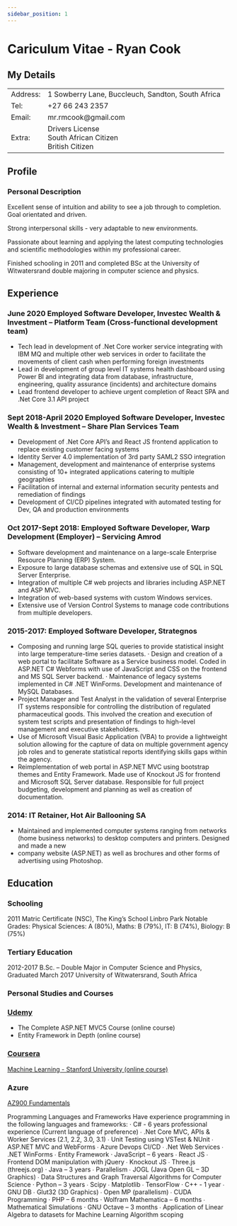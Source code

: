 ```yaml
---
sidebar_position: 1
---
```


# Cariculum Vitae - Ryan Cook

## My Details

<table>
  <tr>
    <td>Address:</td>
    <td>1 Sowberry Lane, Buccleuch, Sandton, South Africa</td>
  </tr>
  <tr>
    <td>Tel:</td>
    <td>+27 66 243 2357</td>
  </tr>
  <tr>
    <td>Email:</td>
    <td>mr.rmcook@gmail.com</td>
  </tr>
  <tr>
    <td>Extra:</td>
    <td>
      Drivers License
      <br />
      South African Citizen
      <br />
      British Citizen
    </td>
  </tr>
</table>

## Profile

### Personal Description

Excellent sense of intuition and ability to see a job through to completion.
Goal orientated and driven.

Strong interpersonal skills - very adaptable to new environments.

Passionate about learning and applying the latest computing technologies and scientific
methodologies within my professional career.

Finished schooling in 2011 and completed BSc at the University of Witwatersrand
double majoring in computer science and physics.

## Experience

### June 2020 Employed Software Developer, Investec Wealth & Investment – Platform Team (Cross-functional development team)

<ul>
  <li>
    Tech lead in development of .Net Core worker service integrating with IBM MQ
    and multiple other web services in order to facilitate the movements of
    client cash when performing foreign investments
  </li>
  <li>
    Lead in development of group level IT systems health dashboard using Power
    BI and integrating data from database, infrastructure, engineering, quality
    assurance (incidents) and architecture domains
  </li>
  <li>
    Lead frontend developer to achieve urgent completion of React SPA and .Net
    Core 3.1 API project
  </li>
</ul>

### Sept 2018-April 2020 Employed Software Developer, Investec Wealth & Investment – Share Plan Services Team

<ul>
  <li>
    Development of .Net Core API’s and React JS frontend application to replace
    existing customer facing systems
  </li>
  <li>Identity Server 4.0 implementation of 3rd party SAML2 SSO integration</li>
  <li>
    Management, development and maintenance of enterprise systems consisting of
    10+ integrated applications catering to multiple geographies
  </li>
  <li>
    Facilitation of internal and external information security pentests and
    remediation of findings
  </li>
  <li>
    Development of CI/CD pipelines integrated with automated testing for Dev, QA
    and production environments
  </li>
</ul>

### Oct 2017-Sept 2018: Employed Software Developer, Warp Development (Employer) – Servicing Amrod

<ul>
  <li>
    Software development and maintenance on a large-scale Enterprise Resource
    Planning (ERP) System.
  </li>
  <li>
    Exposure to large database schemas and extensive use of SQL in SQL Server
    Enterprise.
  </li>
  <li>
    Integration of multiple C# web projects and libraries including ASP.NET and
    ASP MVC.
  </li>
  <li>Integration of web-based systems with custom Windows services.</li>
  <li>
    Extensive use of Version Control Systems to manage code contributions from
    multiple developers.
  </li>
</ul>

### 2015-2017: Employed Software Developer, Strategnos

<ul>
  <li>
    Composing and running large SQL queries to provide statistical insight into
    large temperature-time series datasets. · Design and creation of a web
    portal to facilitate Software as a Service business model. Coded in ASP.NET
    C# Webforms with use of JavaScript and CSS on the frontend and MS SQL Server
    backend. · Maintenance of legacy systems implemented in C# .NET WinForms.
    Development and maintenance of MySQL Databases.
  </li>
  <li>
    Project Manager and Test Analyst in the validation of several Enterprise IT
    systems responsible for controlling the distribution of regulated
    pharmaceutical goods. This involved the creation and execution of system
    test scripts and presentation of findings to high-level management and
    executive stakeholders.
  </li>
  <li>
    Use of Microsoft Visual Basic Application (VBA) to provide a lightweight
    solution allowing for the capture of data on multiple government agency job
    roles and to generate statistical reports identifying skills gaps within the
    agency.
  </li>
  <li>
    Reimplementation of web portal in ASP.NET MVC using bootstrap themes and
    Entity Framework. Made use of Knockout JS for frontend and Microsoft SQL
    Server database. Responsible for full project budgeting, development and
    planning as well as creation of documentation.
  </li>
</ul>

### 2014: IT Retainer, Hot Air Ballooning SA

<ul>
  <li>
    Maintained and implemented computer systems ranging from networks (home
    business networks) to desktop computers and printers. Designed and made a
    new
  </li>
  <li>
    company website (ASP.NET) as well as brochures and other forms of
    advertising using Photoshop.
  </li>
</ul>

## Education

### Schooling

2011 Matric Certificate (NSC), The King’s School Linbro Park
Notable Grades: Physical Sciences: A (80%), Maths: B (79%), IT: B (74%), Biology: B (75%)

### Tertiary Education

2012-2017 B.Sc. – Double Major in Computer Science and Physics, Graduated March 2017
University of Witwatersrand, South Africa

### Personal Studies and Courses

### [Udemy](www.udemy.com)

<ul>
  <li>The Complete ASP.NET MVC5 Course (online course)</li>
  <li>Entity Framework in Depth (online course)</li>
</ul>

### [Coursera](www.coursera.org)

[Machine Learning - Stanford University (online course)](https://www.coursera.org/account/accomplishments/verify/SJEQZDUTYDXJ)

### Azure

[AZ900 Fundamentals](https://www.credly.com/badges/772bfd3e-0157-493b-b702-a51a510cdbaa?source=linked_in_profile)

Programming Languages and Frameworks
Have experience programming in the following languages and frameworks:
· C# - 6 years professional experience (Current language of preference)
∙ .Net Core MVC, APIs & Worker Services (2.1, 2.2, 3.0, 3.1)
∙ Unit Testing using VSTest & NUnit
∙ ASP.NET MVC and WebForms
∙ Azure Devops CI/CD
∙ .Net Web Services
∙ .NET WinForms
∙ Entity Framework
· JavaScript – 6 years
∙ React JS
∙ Frontend DOM manipulation with jQuery
∙ Knockout JS
∙ Three.js (threejs.org)
· Java – 3 years
∙ Parallelism
∙ JOGL (Java Open GL – 3D Graphics)
∙ Data Structures and Graph Traversal Algorithms for Computer Science
· Python – 3 years
∙ Scipy
∙ Matplotlib
∙ TensorFlow
· C++ - 1 year
∙ GNU DB
∙ Glut32 (3D Graphics)
∙ Open MP (parallelism)
∙ CUDA Programming
· PHP – 6 months
· Wolfram Mathematica – 6 months
∙ Mathematical Simulations
· GNU Octave – 3 months
∙ Application of Linear Algebra to datasets for Machine Learning Algorithm scoping
